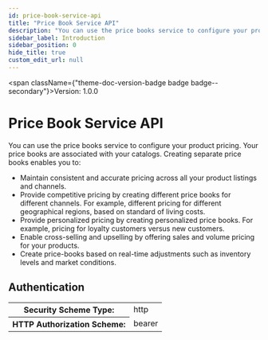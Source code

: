```yaml
---
id: price-book-service-api
title: "Price Book Service API"
description: "You can use the price books service to configure your product pricing. Your price books are associated with your catalogs. Creating separate price books enables you to:"
sidebar_label: Introduction
sidebar_position: 0
hide_title: true
custom_edit_url: null
---
```



<span className={"theme-doc-version-badge badge badge--secondary"}>Version: 1.0.0</span>

<h1 className={"openapi__heading"}>Price Book Service API</h1>



You can use the price books service to configure your product pricing. Your price books are associated with your catalogs. Creating separate price books enables you to:

- Maintain consistent and accurate pricing across all your product listings and channels.
- Provide competitive pricing by creating different price books for different channels. For example, different pricing for different geographical regions, based on standard of living costs.
- Provide personalized pricing by creating personalized price books. For example, pricing for loyalty customers versus new customers.
- Enable cross-selling and upselling by offering sales and volume pricing for your products.
- Create price-books based on real-time adjustments such as inventory levels and market conditions.


<div style={{"marginBottom":"2rem"}}><h2 id={"authentication"} style={{"marginBottom":"1rem"}}>Authentication</h2><SchemaTabs className={"openapi-tabs__security-schemes"}><TabItem label={"HTTP: Bearer Auth"} value={"bearerAuth"}><div><table><tbody><tr><th>Security Scheme Type:</th><td>http</td></tr><tr><th>HTTP Authorization Scheme:</th><td>bearer</td></tr></tbody></table></div></TabItem></SchemaTabs></div>
      